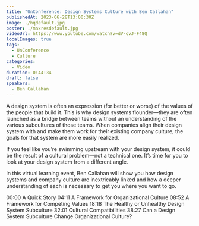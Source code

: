 ```yaml
---
title: "UnConference: Design Systems Culture with Ben Callahan"
publishedAt: 2023-06-28T13:00:30Z
image: ./hqdefault.jpg
poster: ./maxresdefault.jpg
videoUrl: https://www.youtube.com/watch?v=dV-qvJ-F48Q
localImages: true
tags:
  - UnConference
  - Culture
categories:
  - Video
duration: 0:44:34
draft: false
speakers:
  - Ben Callahan
---
```


A design system is often an expression (for better or worse) of the values of the people that build it. This is why design systems flounder—they are often launched as a bridge between teams without an understanding of the various subcultures of those teams. When companies align their design system with and make them work for their existing company culture, the goals for that system are more easily realized.

If you feel like you’re swimming upstream with your design system, it could be the result of a cultural problem—not a technical one. It’s time for you to look at your design system from a different angle.

In this virtual learning event, Ben Callahan will show you how design systems and company culture are inextricably linked and how a deeper understanding of each is necessary to get you where you want to go.

00:00 A Quick Story
04:11 A Framework for Organizational Culture
08:52 A Framework for Competing Values
18:18 The Healthy or Unhealthy Design System Subculture
32:01 Cultural Compatibilities
38:27 Can a Design System Subculture Change Organizational Culture?
